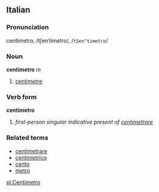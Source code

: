 ==Italian==
===Pronunciation===
centìmetro, /tʃenˈtimetro/, /<tt>tSen"timetro</tt>/
===Noun===
'''centimetro''' ''m''

# [[centimetre]]

===Verb form===
'''centimetro'''

# ''first-person singular indicative present of [[centimetrare]]''

===Related terms===
*[[centimetrare]]
*[[centimetrico]]
*[[cento]]
*[[metro]]

[[pl:Centimetro]]